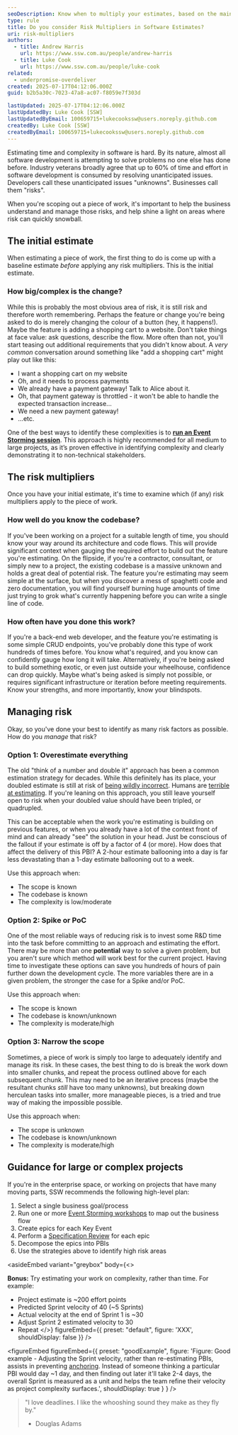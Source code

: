 ```yaml
---
seoDescription: Know when to multiply your estimates, based on the main risk factors
type: rule
title: Do you consider Risk Multipliers in Software Estimates?
uri: risk-multipliers
authors:
  - title: Andrew Harris
    url: https://www.ssw.com.au/people/andrew-harris
  - title: Luke Cook
    url: https://www.ssw.com.au/people/luke-cook
related:
  - underpromise-overdeliver
created: 2025-07-17T04:12:06.000Z
guid: b2b5a30c-7023-47a8-ac07-f8059e7f303d

lastUpdated: 2025-07-17T04:12:06.000Z
lastUpdatedBy: Luke Cook [SSW]
lastUpdatedByEmail: 100659715+lukecookssw@users.noreply.github.com
createdBy: Luke Cook [SSW]
createdByEmail: 100659715+lukecookssw@users.noreply.github.com
---
```


Estimating time and complexity in software is hard. By its nature, almost all software development is attempting to solve problems no one else has done before. Industry veterans broadly agree that up to 60% of time and effort in software development is consumed by resolving unanticipated issues. Developers call these unanticipated issues "unknowns". Businesses call them "risks".

When you're scoping out a piece of work, it's important to help the business understand and manage those risks, and help shine a light on areas where risk can quickly snowball.

## The initial estimate

When estimating a piece of work, the first thing to do is come up with a baseline estimate *before* applying any risk multipliers. This is the initial estimate.

### How big/complex is the change?

While this is probably the most obvious area of risk, it is still risk and therefore worth remembering. Perhaps the feature or change you're being asked to do is merely changing the colour of a button (hey, it happens!). Maybe the feature is adding a shopping cart to a website. Don't take things at face value: ask questions, describe the flow. More often than not, you'll start teasing out additional requirements that you didn't know about. A *very common* conversation around something like "add a shopping cart" might play out like this:

* I want a shopping cart on my website
* Oh, and it needs to process payments
* We already have a payment gateway! Talk to Alice about it.
* Oh, that payment gateway is throttled - it won't be able to handle the expected transaction increase...
* We need a new payment gateway!
* ...etc.

One of the best ways to identify these complexities is to **[run an Event Storming session](/event-storming)**. This approach is highly recommended for all medium to large projects, as it’s proven effective in identifying complexity and clearly demonstrating it to non-technical stakeholders.

## The risk multipliers

Once you have your initial estimate, it's time to examine which (if any) risk multipliers apply to the piece of work.

### How well do you know the codebase?

If you've been working on a project for a suitable length of time, you should know your way around its architecture and code flows. This will provide significant context when gauging the required effort to build out the feature you're estimating. On the flipside, if you're a contractor, consultant, or simply new to a project, the existing codebase is a massive unknown and holds a great deal of potential risk. The feature you're estimating may seem simple at the surface, but when you discover a mess of spaghetti code and zero documentation, you will find yourself burning huge amounts of time just trying to grok what's currently happening before you can write a single line of code.

### How often have you done this work?

If you're a back-end web developer, and the feature you're estimating is some simple CRUD endpoints, you've probably done this type of work hundreds of times before. You know what's required, and you know can confidently gauge how long it will take. Alternatively, if you're being asked to build something exotic, or even just outside your wheelhouse, confidence can drop quickly. Maybe what's being asked is simply not possible, or requires significant infrastructure or iteration before meeting requirements. Know your strengths, and more importantly, know your blindspots.

## Managing risk

Okay, so you've done your best to identify as many risk factors as possible. How do you *manage* that risk?

### Option 1: Overestimate everything

The old "think of a number and double it" approach has been a common estimation strategy for decades. While this definitely has its place, your doubled estimate is still at risk of [being wildly incorrect](https://en.wikipedia.org/wiki/Hofstadter%27s_law). Humans are [terrible at estimating](https://en.wikipedia.org/wiki/Planning_fallacy). If you're leaning on this approach, you still leave yourself open to risk when your doubled value should have been tripled, or quadrupled.

This can be acceptable when the work you're estimating is building on previous features, or when you already have a lot of the context front of mind and can already "see" the solution in your head. Just be conscious of the fallout if your estimate is off by a factor of 4 (or more). How does that affect the delivery of this PBI? A 2-hour estimate ballooning into a day is far less devastating than a 1-day estimate ballooning out to a week.

Use this approach when:

* The scope is known
* The codebase is known
* The complexity is low/moderate

### Option 2: Spike or PoC

One of the most reliable ways of reducing risk is to invest some R&D time into the task before committing to an approach and estimating the effort. There may be more than one **potential** way to solve a given problem, but you aren't sure which method will work best for the current project. Having time to investigate these options can save you hundreds of hours of pain further down the development cycle. The more variables there are in a given problem, the stronger the case for a Spike and/or PoC.

Use this approach when:

* The scope is known
* The codebase is known/unknown
* The complexity is moderate/high

### Option 3: Narrow the scope

Sometimes, a piece of work is simply too large to adequately identify and manage its risk. In these cases, the best thing to do is break the work down into smaller chunks, and repeat the process outlined above for each subsequent chunk. This may need to be an iterative process (maybe the resultant chunks *still* have too many unknowns), but breaking down herculean tasks into smaller, more manageable pieces, is a tried and true way of making the impossible possible.

Use this approach when:

* The scope is unknown
* The codebase is known/unknown
* The complexity is moderate/high

## Guidance for large or complex projects

If you're in the enterprise space, or working on projects that have many moving parts, SSW recommends the following high-level plan:

1. Select a single business goal/process
2. Run one or more [Event Storming workshops](/event-storming-workshop) to map out the business flow
3. Create epics for each Key Event
4. Perform a [Specification Review](/what-is-a-spec-review) for each epic
5. Decompose the epics into PBIs
6. Use the strategies above to identify high risk areas

<asideEmbed
  variant="greybox"
  body={<>
    
**Bonus:** Try estimating your work on complexity, rather than time. For example:

* Project estimate is ~200 effort points
* Predicted Sprint velocity of 40 (~5 Sprints)
* Actual velocity at the end of Sprint 1 is ~30
* Adjust Sprint 2 estimated velocity to 30
* Repeat
  </>}
  figureEmbed={{
    preset: "default",
    figure: 'XXX',
    shouldDisplay: false
  }}
/>

<figureEmbed figureEmbed={{
  preset: "goodExample",
  figure: 'Figure: Good example - Adjusting the Sprint velocity, rather than re-estimating PBIs, assists in preventing [anchoring](/recognize-anchoring-effects). Instead of someone thinking a particular PBI would day ~1 day, and then finding out later it\'ll take 2-4 days, the overall Sprint is measured as a unit and helps the team refine their velocity as project complexity surfaces.',
  shouldDisplay: true
} } />


> "I love deadlines. I like the whooshing sound they make as they fly by."
>
> * Douglas Adams
